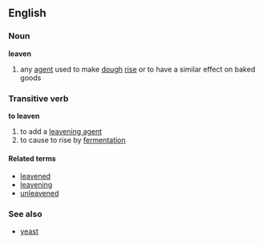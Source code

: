 ==English==
===Noun===
'''leaven'''
# any [[agent]] used to make [[dough]] [[rise]] or to have a similar effect on baked goods
===Transitive verb===
'''to leaven'''
# to add a [[leavening agent]]
# to cause to rise by [[fermentation]]
====Related terms====
*[[leavened]]
*[[leavening]]
*[[unleavened]]

===See also===
*[[yeast]]